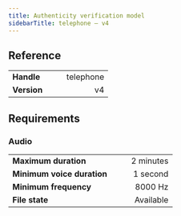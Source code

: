 ```yaml
---
title: Authenticity verification model
sidebarTitle: telephone — v4
---
```


## Reference

|             |   |   |           |
| :---------- | - | - | --------: |
| **Handle**  |   |   | telephone |
| **Version** |   |   |        v4 |

## Requirements

### Audio

|                            |   |   |             |
| :------------------------- | - | - | ----------: |
| **Maximum duration**       |   |   |   2 minutes |
| **Minimum voice duration** |   |   |    1 second |
| **Minimum frequency**      |   |   |     8000 Hz |
| **File state**             |   |   |   Available |
